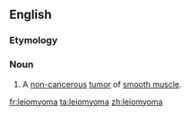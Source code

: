 ==English==
{{wikipedia}}

===Etymology===
{{rfe|lang=en}}

===Noun===
{{en-noun|s|leiomyomata}}
# {{context|pathology|lang=en}} A [[non-]][[cancerous]] [[tumor]] of [[smooth muscle]].

[[fr:leiomyoma]]
[[ta:leiomyoma]]
[[zh:leiomyoma]]
